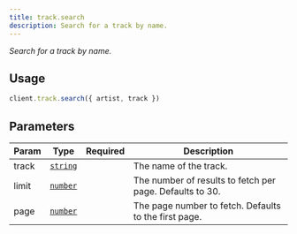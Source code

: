 ```yaml
---
title: track.search
description: Search for a track by name.
---
```



_Search for a track by name._

## Usage
```ts
client.track.search({ artist, track })
```

## Parameters
| Param | Type | Required | Description |
| --- | --- | --- | --- |
| track | [`string`][string] | <Icon name="approve-check" label="Yes" color="limegreen" size="1.5rem" /> | The name of the track. |
| limit | [`number`][number] | <Icon name="close" label="No" color="red" size="1.5rem" /> | The number of results to fetch per page. Defaults to 30. |
| page | [`number`][number] | <Icon name="close" label="No" color="red" size="1.5rem" /> | The page number to fetch. Defaults to the first page. |

[string]: https://developer.mozilla.org/en-US/docs/Web/JavaScript/Reference/Global_Objects/String
[number]: https://developer.mozilla.org/en-US/docs/Web/JavaScript/Reference/Global_Objects/Number